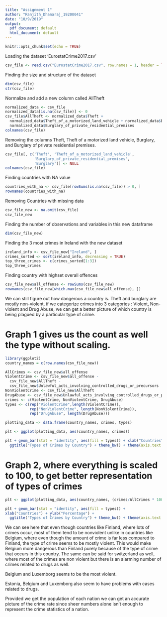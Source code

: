 ---
title: "Assignment 1"
author: "Ranjith_Dhanaraj_19200041"
date: "10/9/2019"
output:
  pdf_document: default
  html_document: default
---

```{r setup, include=FALSE}
knitr::opts_chunk$set(echo = TRUE)
```

Loading the dataset 'EurostatCrime2017.csv'

```{r}
csv_file <- read.csv("EurostatCrime2017.csv", row.names = 1, header = TRUE)
```

Finding the size and structure of the dataset

```{r}
dim(csv_file)
str(csv_file)
```
Normalize and add a new column called AllTheft

```{r}
normalized_data <- csv_file
normalized_data[is.na(csv_file)] <- 0
csv_file$AllTheft <- normalized_data$Theft + 
  normalized_data$Theft_of_a_motorized_land_vehicle + normalized_data$Burglary + 
  normalized_data$Burglary_of_private_residential_premises
colnames(csv_file)
```

Removing the columns Theft, Theft of a motorized land vehicle, Burglary, and Burglary of private residential premises.

```{r}
csv_file[, c('Theft', 'Theft_of_a_motorized_land_vehicle',
             'Burglary_of_private_residential_premises',
             'Burglary')] <- NULL
colnames(csv_file)
```

Finding countries with NA value

```{r}
countries_with_na <- csv_file[rowSums(is.na(csv_file)) > 0, ]
rownames(countries_with_na)
```

Removing Countries with missing data

```{r}
csv_file_new <- na.omit(csv_file)
csv_file_new
```

Finding the number of observations and variables in this new dataframe

```{r}
dim(csv_file_new)
```

Finding the 3 most crimes in Ireland with the new dataset

```{r}
ireland_info <- csv_file_new["Ireland", ]
crimes_sorted <- sort(ireland_info, decreasing = TRUE)
top_three_crimes <- c(crimes_sorted[1:3])
top_three_crimes
```

Finding country with highset overall offences

```{r}
csv_file_new$all_offense <- rowSums(csv_file_new)
rownames(csv_file_new[which.max(csv_file_new$all_offense), ])
```


We can still figure out how dangerous a country is.
Theft and burglary are mostly non-violent, if we categorize crimes into 3 categories : Violent, Non-violent and Drug Abuse, we can get a better picture of which country is being plagued by a particular type of crime.

# Graph 1 gives us the count as well the type without scaling.
```{r ggplot}
library(ggplot2)
country_names = c(row.names(csv_file_new))

AllCrimes <- csv_file_new$all_offense
ViolentCrime <- csv_file_new$all_offense - 
  csv_file_new$AllTheft - 
  csv_file_new$Unlawful_acts_involving_controlled_drugs_or_precursors
NonViolentCrime <- csv_file_new$AllTheft
DrugAbuse <- csv_file_new$Unlawful_acts_involving_controlled_drugs_or_precursors
crimes <- c(ViolentCrime, NonViolentCrime, DrugAbuse)
types <- c(rep("ViolentCrime",length(ViolentCrime)), 
           rep("NonViolentCrime", length(NonViolentCrime)), 
           rep("DrugAbuse", length(DrugAbuse)))

plotting_data <- data.frame(country_names, crimes, types)

plt <- ggplot(plotting_data, aes(country_names, crimes))

plt + geom_bar(stat = "identity", aes(fill = types)) + xlab("Countries") + ylab("Count") + 
  ggtitle("Types of Crimes by Country") + theme_bw() + theme(axis.text.x = element_text(size = 4, angle = 90))
```
# Graph 2, where everything is scaled to 100, to get better representation of types of crimes 

```{r}
plt <- ggplot(plotting_data, aes(country_names, (crimes/AllCrimes * 100)))

plt + geom_bar(stat = "identity", aes(fill = types)) +
xlab("Countries") + ylab("Percentage") + 
  ggtitle("Types of Crimes by Country") + theme_bw() + theme(axis.text.x = element_text(size = 4, angle = 90))
```
We can see here that even though countries like Finland, where lots of crimes occur, most of them tend to be nonviolent unlike in countries like Belgium, where even though the amount of crime is far less compared to Finland, the type of crime seems to be mostly violent. 
This would make Belgium more dangerous than Finland purely because of the type of crime that occurs in this country.
The same can be said for switzerland as well, where most of the crimes are non violent but there is an alarming number of crimes related to drugs as well.

Belgium and Luxemborg seems to be the most violent.

Estonia, Belgium and Luxemborg also seem to have problems with cases related to drugs.

Provided we get the population of each nation we can get an accurate picture of the crime rate since sheer numbers alone isn't enough to represent the crime statistics of a nation.









